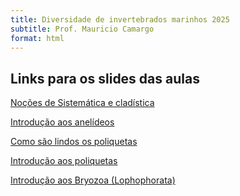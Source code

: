```yaml
---
title: Diversidade de invertebrados marinhos 2025
subtitle: Prof. Mauricio Camargo
format: html
---
```


## Links para os slides das aulas

[Noções de Sistemática e cladística](Cladistica.html)

[Introdução aos anelídeos](Intro_Annelida.html)  

[Como são lindos os poliquetas](Lindos_Poliquetas.html)

[Introdução aos poliquetas](Poliquetas.html)

[Introdução aos Bryozoa (Lophophorata)](Bryozoa.html)
